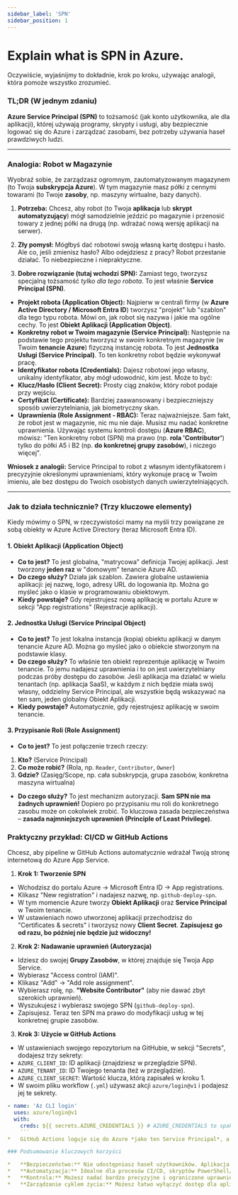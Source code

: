 ```yaml
---
sidebar_label: 'SPN'
sidebar_position: 1
---
```


# Explain what is SPN in Azure.


Oczywiście, wyjaśnijmy to dokładnie, krok po kroku, używając analogii, która pomoże wszystko zrozumieć.

### TL;DR (W jednym zdaniu)

**Azure Service Principal (SPN)** to tożsamość (jak konto użytkownika, ale dla aplikacji), której używają programy, skrypty i usługi, aby bezpiecznie logować się do Azure i zarządzać zasobami, bez potrzeby używania haseł prawdziwych ludzi.

---

### Analogia: Robot w Magazynie

Wyobraź sobie, że zarządzasz ogromnym, zautomatyzowanym magazynem (to Twoja **subskrypcja Azure**). W tym magazynie masz półki z cennymi towarami (to Twoje **zasoby**, np. maszyny wirtualne, bazy danych).

1.  **Potrzeba:** Chcesz, aby robot (to Twoja **aplikacja** lub **skrypt automatyzujący**) mógł samodzielnie jeździć po magazynie i przenosić towary z jednej półki na drugą (np. wdrażać nową wersję aplikacji na serwer).

2.  **Zły pomysł:** Mógłbyś dać robotowi swoją własną kartę dostępu i hasło. Ale co, jeśli zmienisz hasło? Albo odejdziesz z pracy? Robot przestanie działać. To niebezpieczne i niepraktyczne.

3.  **Dobre rozwiązanie (tutaj wchodzi SPN):** Zamiast tego, tworzysz specjalną tożsamość *tylko dla tego robota*. To jest właśnie **Service Principal (SPN)**.

*   **Projekt robota (Application Object):** Najpierw w centrali firmy (w **Azure Active Directory / Microsoft Entra ID**) tworzysz "projekt" lub "szablon" dla tego typu robota. Mówi on, jak robot się nazywa i jakie ma ogólne cechy. To jest **Obiekt Aplikacji (Application Object)**.
*   **Konkretny robot w Twoim magazynie (Service Principal):** Następnie na podstawie tego projektu tworzysz w *swoim* konkretnym magazynie (w Twoim **tenancie Azure**) fizyczną instancję robota. To jest **Jednostka Usługi (Service Principal)**. To ten konkretny robot będzie wykonywał pracę.
*   **Identyfikator robota (Credentials):** Dajesz robotowi jego własny, unikalny identyfikator, aby mógł udowodnić, kim jest. Może to być:
*   **Klucz/Hasło (Client Secret):** Prosty ciąg znaków, który robot podaje przy wejściu.
*   **Certyfikat (Certificate):** Bardziej zaawansowany i bezpieczniejszy sposób uwierzytelniania, jak biometryczny skan.
*   **Uprawnienia (Role Assignment - RBAC):** Teraz najważniejsze. Sam fakt, że robot jest w magazynie, nic mu nie daje. Musisz mu nadać konkretne uprawnienia. Używając systemu kontroli dostępu (**Azure RBAC**), mówisz: "Ten konkretny robot (SPN) ma prawo (np. **rola 'Contributor'**) tylko do półki A5 i B2 (np. **do konkretnej grupy zasobów**), i niczego więcej".

**Wniosek z analogii:** Service Principal to robot z własnym identyfikatorem i precyzyjnie określonymi uprawnieniami, który wykonuje pracę w Twoim imieniu, ale bez dostępu do Twoich osobistych danych uwierzytelniających.

---

### Jak to działa technicznie? (Trzy kluczowe elementy)

Kiedy mówimy o SPN, w rzeczywistości mamy na myśli trzy powiązane ze sobą obiekty w Azure Active Directory (teraz Microsoft Entra ID).

#### 1. Obiekt Aplikacji (Application Object)
*   **Co to jest?** To jest globalna, "matrycowa" definicja Twojej aplikacji. Jest tworzony **jeden raz** w "domowym" tenancie Azure AD.
*   **Do czego służy?** Działa jak szablon. Zawiera globalne ustawienia aplikacji: jej nazwę, logo, adresy URL do logowania itp. Można go myśleć jako o klasie w programowaniu obiektowym.
*   **Kiedy powstaje?** Gdy rejestrujesz nową aplikację w portalu Azure w sekcji "App registrations" (Rejestracje aplikacji).

#### 2. Jednostka Usługi (Service Principal Object)
*   **Co to jest?** To jest lokalna instancja (kopia) obiektu aplikacji w danym tenancie Azure AD. Można go myśleć jako o obiekcie stworzonym na podstawie klasy.
*   **Do czego służy?** To właśnie ten obiekt reprezentuje aplikację w Twoim tenancie. To jemu nadajesz uprawnienia i to on jest uwierzytelniany podczas próby dostępu do zasobów. Jeśli aplikacja ma działać w wielu tenantach (np. aplikacja SaaS), w każdym z nich będzie miała swój własny, oddzielny Service Principal, ale wszystkie będą wskazywać na ten sam, jeden globalny Obiekt Aplikacji.
*   **Kiedy powstaje?** Automatycznie, gdy rejestrujesz aplikację w swoim tenancie.

#### 3. Przypisanie Roli (Role Assignment)
*   **Co to jest?** To jest połączenie trzech rzeczy:
1.  **Kto?** (Service Principal)
2.  **Co może robić?** (Rola, np. `Reader`, `Contributor`, `Owner`)
3.  **Gdzie?** (Zasięg/Scope, np. cała subskrypcja, grupa zasobów, konkretna maszyna wirtualna)
*   **Do czego służy?** To jest mechanizm autoryzacji. **Sam SPN nie ma żadnych uprawnień!** Dopiero po przypisaniu mu roli do konkretnego zasobu może on cokolwiek zrobić. To kluczowa zasada bezpieczeństwa – **zasada najmniejszych uprawnień (Principle of Least Privilege)**.

### Praktyczny przykład: CI/CD w GitHub Actions

Chcesz, aby pipeline w GitHub Actions automatycznie wdrażał Twoją stronę internetową do Azure App Service.

1.  **Krok 1: Tworzenie SPN**
*   Wchodzisz do portalu Azure -> Microsoft Entra ID -> App registrations.
*   Klikasz "New registration" i nadajesz nazwę, np. `github-deploy-spn`.
*   W tym momencie Azure tworzy **Obiekt Aplikacji** oraz **Service Principal** w Twoim tenancie.
*   W ustawieniach nowo utworzonej aplikacji przechodzisz do "Certificates & secrets" i tworzysz nowy **Client Secret**. **Zapisujesz go od razu, bo później nie będzie już widoczny!**

2.  **Krok 2: Nadawanie uprawnień (Autoryzacja)**
*   Idziesz do swojej **Grupy Zasobów**, w której znajduje się Twoja App Service.
*   Wybierasz "Access control (IAM)".
*   Klikasz "Add" -> "Add role assignment".
*   Wybierasz rolę, np. **"Website Contributor"** (aby nie dawać zbyt szerokich uprawnień).
*   Wyszukujesz i wybierasz swojego SPN (`github-deploy-spn`).
*   Zapisujesz. Teraz ten SPN ma prawo do modyfikacji usług w tej konkretnej grupie zasobów.

3.  **Krok 3: Użycie w GitHub Actions**
*   W ustawieniach swojego repozytorium na GitHubie, w sekcji "Secrets", dodajesz trzy sekrety:
*   `AZURE_CLIENT_ID`: ID aplikacji (znajdziesz w przeglądzie SPN).
*   `AZURE_TENANT_ID`: ID Twojego tenanta (też w przeglądzie).
*   `AZURE_CLIENT_SECRET`: Wartość klucza, którą zapisałeś w kroku 1.
*   W swoim pliku workflow (`.yml`) używasz akcji `azure/login@v1` i podajesz jej te sekrety.

```yaml
- name: 'Az CLI login'
  uses: azure/login@v1
  with:
    creds: ${{ secrets.AZURE_CREDENTIALS }} # AZURE_CREDENTIALS to spakowane dane logowania, ale można też użyć client-id, tenant-id i client-secret
    ```
*   GitHub Actions loguje się do Azure *jako ten Service Principal*, a następnie wykonuje komendy wdrożeniowe (np. `az webapp deploy`). Wszystko działa, ponieważ SPN ma odpowiednie uprawnienia.

### Podsumowanie kluczowych korzyści

*   **Bezpieczeństwo:** Nie udostępniasz haseł użytkowników. Aplikacja ma własną tożsamość.
*   **Automatyzacja:** Idealne dla procesów CI/CD, skryptów PowerShell/CLI, aplikacji działających w tle.
*   **Kontrola:** Możesz nadać bardzo precyzyjne i ograniczone uprawnienia (np. tylko do odczytu jednej bazy danych).
*   **Zarządzanie cyklem życia:** Możesz łatwo wyłączyć dostęp dla aplikacji (usuwając SPN lub jego uprawnienia), bez wpływu na konta użytkowników. Możesz ustawić wygasanie kluczy, co wymusza ich regularną zmianę.